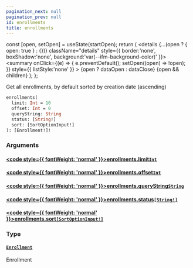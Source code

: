 ```yaml
---
pagination_next: null
pagination_prev: null
id: enrollments
title: enrollments
---
```









  const [open, setOpen] = useState(startOpen);
  return (
    <details {...(open ? { open: true } : {})} className="details" style={{ border:'none', boxShadow:'none', background:'var(--ifm-background-color)' }}>
      <summary
        onClick={(e) => {
          e.preventDefault();
          setOpen((open) => !open);
        }}
        style={{ listStyle:'none' }}
      >
      {open ? dataOpen : dataClose}
      </summary>
      {open && children}
    </details>
  );
};








Get all enrollments, by default sorted by creation date (ascending)


```graphql
enrollments(
  limit: Int = 10
  offset: Int = 0
  queryString: String
  status: [String!]
  sort: [SortOptionInput!]
): [Enrollment!]!
```




### Arguments

#### [<code style={{ fontWeight: 'normal' }}>enrollments.<b>limit</b></code>](#)<Bullet />[`Int`](/types/scalars/int.mdx) <Badge class="badge badge--secondary" text="scalar"/> 



#### [<code style={{ fontWeight: 'normal' }}>enrollments.<b>offset</b></code>](#)<Bullet />[`Int`](/types/scalars/int.mdx) <Badge class="badge badge--secondary" text="scalar"/> 



#### [<code style={{ fontWeight: 'normal' }}>enrollments.<b>queryString</b></code>](#)<Bullet />[`String`](/types/scalars/string.mdx) <Badge class="badge badge--secondary" text="scalar"/> 



#### [<code style={{ fontWeight: 'normal' }}>enrollments.<b>status</b></code>](#)<Bullet />[`[String!]`](/types/scalars/string.mdx) <Badge class="badge badge--secondary" text="list"/> <Badge class="badge badge--secondary" text="scalar"/> 



#### [<code style={{ fontWeight: 'normal' }}>enrollments.<b>sort</b></code>](#)<Bullet />[`[SortOptionInput!]`](/types/inputs/sort-option-input.mdx) <Badge class="badge badge--secondary" text="list"/> <Badge class="badge badge--secondary" text="input"/> 



### Type

#### [`Enrollment`](/types/objects/enrollment.mdx) <Badge class="badge badge--secondary" text="object"/> 
Enrollment






